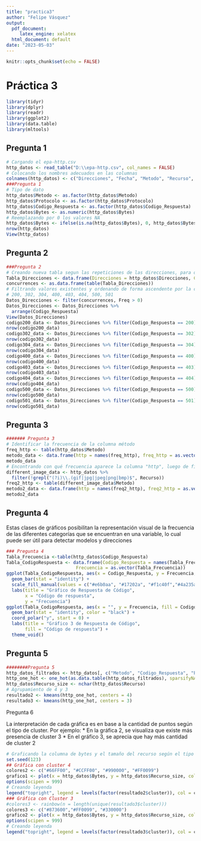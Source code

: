 ```yaml
---
title: "practica3"
author: "Felipe Vásquez"
output:
  pdf_document:
     latex_engine: xelatex
  html_document: default
date: "2023-05-03"
---
```


```r
knitr::opts_chunk$set(echo = FALSE)
```

# Práctica 3

```r
library(tidyr)
library(dplyr)
library(readr)
library(ggplot2)
library(data.table)
library(mltools)
```

## Pregunta 1

```r
# Cargando el epa-http.csv
http_datos <- read_table("D:\\epa-http.csv", col_names = FALSE)
# Colocando los nombres adecuados en las columnas
colnames(http_datos) <- c("Direcciones", "Fecha", "Metodo", "Recurso", "Protocolo", "Codigo_Respuesta", "Bytes")
###Pregunta 1
# Tipo de dato
http_datos$Metodo <- as.factor(http_datos$Metodo)
http_datos$Protocolo <- as.factor(http_datos$Protocolo)
http_datos$Codigo_Respuesta <- as.factor(http_datos$Codigo_Respuesta)
http_datos$Bytes <- as.numeric(http_datos$Bytes)
# Reemplazando por 0 los valores NA
http_datos$Bytes <- ifelse(is.na(http_datos$Bytes), 0, http_datos$Bytes)
nrow(http_datos)
View(http_datos)
```

## Pregunta 2

```r
###Pregunta 2
# Creando nueva tabla segun las repeticiones de las direcciones, para obtener direcciones únicas
Tabla_Direcciones <- data.frame(Direcciones = http_datos$Direcciones, Codigo_Respuesta =http_datos$Codigo_Respuesta) 
concurrences <- as.data.frame(table(Tabla_Direcciones))
# Filtrando valores existentes y ordenando de forma ascendente por la columna Codigo_Respuesta
# 200, 302, 304, 400, 403, 404, 500, 501
Datos_Direcciones <- filter(concurrences, Freq > 0) 
Datos_Direcciones <- Datos_Direcciones %>%
  arrange(Codigo_Respuesta)
View(Datos_Direcciones)
codigo200_data <- Datos_Direcciones %>% filter(Codigo_Respuesta == 200)
nrow(codigo200_data)
codigo302_data <- Datos_Direcciones %>% filter(Codigo_Respuesta == 302)
nrow(codigo302_data)
codigo304_data <- Datos_Direcciones %>% filter(Codigo_Respuesta == 304)
nrow(codigo304_data)
codigo400_data <- Datos_Direcciones %>% filter(Codigo_Respuesta == 400)
nrow(codigo400_data)
codigo403_data <- Datos_Direcciones %>% filter(Codigo_Respuesta == 403)
nrow(codigo403_data)
codigo404_data <- Datos_Direcciones %>% filter(Codigo_Respuesta == 404)
nrow(codigo404_data)
codigo500_data <- Datos_Direcciones %>% filter(Codigo_Respuesta == 500)
nrow(codigo500_data)
codigo501_data <- Datos_Direcciones %>% filter(Codigo_Respuesta == 501)
nrow(codigo501_data)
```

## Pregunta 3

```r
####### Pregunta 3
# Identificar la frecuencia de la columna método
freq_http <- table(http_datos$Metodo)
metodo_data <- data.frame(http = names(freq_http), freq_http = as.vector(freq_http))
metodo_data
# Encontrando con qué frecuencia aparece la columna "http", luego de filtrar los recursos que son imágenes
different_image_data <- http_datos %>%
  filter(!grepl("(?i)\\.(gif|jpg|jpeg|png|bmp)$", Recurso))
freq2_http <- table(different_image_data$Metodo)
metodo2_data <- data.frame(http = names(freq2_http), freq2_http = as.vector(freq2_http))
metodo2_data
```
## Pregunta 4
 Estas clases de gráficos posibilitan la representación visual de la frecuencia de las diferentes categorías que se encuentran en una variable, lo cual puede ser útil para detectar modelos y direcciones

```r
### Pregunta 4
Tabla_Frecuencia <-table(http_datos$Codigo_Respuesta)
Tabla_CodigoRespuesta <- data.frame(Codigo_Respuesta = names(Tabla_Frecuencia), 
                          Frecuencia = as.vector(Tabla_Frecuencia))
ggplot(Tabla_CodigoRespuesta, aes(x = Codigo_Respuesta, y = Frecuencia,  fill = Codigo_Respuesta)) +
  geom_bar(stat = "identity") +
  scale_fill_manual(values = c("#e6b0aa", "#17202a", "#f1c40f","#4a235a", "#9ed99e","#9b0800","#873600","#FF0099")) +
  labs(title = "Gráfico de Respuesta de Código",
       x = "Código de respuesta",
       y = "Frecuencia")
ggplot(Tabla_CodigoRespuesta, aes(x = "", y = Frecuencia, fill = Codigo_Respuesta)) +
  geom_bar(stat = "identity", color = "black") +
  coord_polar("y", start = 0) +
  labs(title = "Gráfico 3 de Respuesta de Código",
       fill = "Código de respuesta") +
  theme_void()
```

## Pregunta 5

```r
########Pregunta 5
http_datos_filtrados <- http_datos[, c("Metodo", "Codigo_Respuesta", "Protocolo")]
http_one_hot <- one_hot(as.data.table(http_datos_filtrados), sparsifyNAs = TRUE)
http_datos$Recurso_size <- nchar(http_datos$Recurso)
# Agrupamiento de 4 y 3
resultado2 <- kmeans(http_one_hot, centers = 4)
resultado3 <- kmeans(http_one_hot, centers = 3)
```

Pregunta 6

La interpretación de cada gráfica es en base a la cantidad de puntos según el tipo de cluster. Por ejemplo:
* En la gráfica 2, se visualiza que existe más presencia de cluster 3 
* En el gráfico 3, se aprecia que hay más cantidad de cluster 2

```r
# Graficando la columna de bytes y el tamaño del recurso según el tipo de agrupamiento.
set.seed(123) 
## Gráfica con cluster 4
colores2 <- c("#66FF00", "#CCFF00", "#990000", "#FF0099")
grafico1 <- plot(x = http_datos$Bytes, y = http_datos$Recurso_size, col = colores2[resultado2$cluster], main="Gráfico con 4 clusters")
options(scipen = 999)
# Creando leyenda
legend("topright", legend = levels(factor(resultado2$cluster)), col = colores2, pch = 16)
### Gráfica con Cluster 3
#colores3 <- rainbow(n = length(unique(resultado3$cluster)))
colores3 <- c("#873600","#FF0099", "#330000")
grafico2 <- plot(x = http_datos$Bytes, y = http_datos$Recurso_size, col = colores3[resultado3$cluster], main="Gráfico con 3 clusters")
options(scipen = 999)
# Creando leyenda
legend("topright", legend = levels(factor(resultado3$cluster)), col = colores3, pch = 16)
```